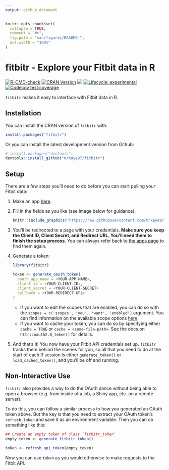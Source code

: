 ```yaml
---
output: github_document
---
```


<!-- README.md is generated from README.Rmd. Please edit that file -->

```r
knitr::opts_chunk$set(
  collapse = TRUE,
  comment = "#>",
  fig.path = "man/figures/README-",
  out.width = "100%"
)
```

# fitbitr - Explore your Fitbit data in R

<!-- badges: start -->
[![R-CMD-check](https://github.com/mrkaye97/fitbitr/workflows/R-CMD-check/badge.svg)](https://github.com/mrkaye97/fitbitr/actions)
[![CRAN Version](http://www.r-pkg.org/badges/version/fitbitr)](https://CRAN.R-project.org/package=fitbitr) ![](http://cranlogs.r-pkg.org/badges/grand-total/fitbitr)
[![Lifecycle: experimental](https://img.shields.io/badge/lifecycle-experimental-orange.svg)](https://lifecycle.r-lib.org/articles/stages.html#experimental)
[![Codecov test coverage](https://codecov.io/gh/mrkaye97/fitbitr/branch/master/graph/badge.svg)](https://codecov.io/gh/mrkaye97/fitbitr?branch=master)
<!-- badges: end -->


`fitbitr` makes it easy to interface with Fitbit data in R.

Installation
------------

You can install the CRAN version of `fitbitr` with:

``` r
install.packages("fitbitr")
```

Or you can install the latest development version from Github:

``` r
# install.packages("devtools")
devtools::install_github("mrkaye97/fitbitr")
```


Setup
------------

There are a few steps you'll need to do before you can start pulling your Fitbit data:

1. Make an app [here](https://dev.fitbit.com/apps/new).
2. Fill in the fields as you like (see image below for guidance). 

    
    ```r
    knitr::include_graphics("https://raw.githubusercontent.com/mrkaye97/fitbitr/master/inst/app_setup.png")
    ```


3. You'll be redirected to a page with your credentials. **Make sure you keep the Client ID, Client Secret, and Redirect URL. You'll need them to finish the setup process**. You can always refer back to [the apps page](https://dev.fitbit.com/apps) to find them again.

4. Generate a token:

    ```r
    library(fitbitr)

    token <- generate_oauth_token(
      oauth_app_name = <YOUR-APP-NAME>,
      client_id = <YOUR-CLIENT-ID>,
      client_secret = <YOUR-CLIENT-SECRET>
      callback = <YOUR-REDIRECT-URL>
    )
    ```

    * If you want to edit the scopes that are enabled, you can do so with the `scopes = c('scopes', 'you', 'want', 'enabled')` argument. You can find information on the available scope options [here](https://dev.fitbit.com/build/reference/web-api/oauth2/#scope).
    * If you want to cache your token, you can do so by specifying either `cache = TRUE` or `cache = <some-file-path>`. See the docs on `httr::oauth2.0_token()` for details.

5. And that's it! You now have your Fitbit API credentials set up. `fitbitr` tracks them behind the scenes for you, so all that you need to do at the start of each R session is either `generate_token()` or `load_cached_token()`, and you'll be off and running.

Non-Interactive Use
------------

`fitbitr` also provides a way to do the OAuth dance without being able to open a browser (e.g. from inside of a job, a Shiny app, etc. on a remote server).

To do this, you can follow a similar process to how you generated an OAuth token above. But the key is that you need to extract your OAuth token's `refresh_token` and save it as an environment variable. Then you can do something like this:

```r
## Create an empty token of class `fitbitr_token`
empty_token <- generate_fitbitr_token()

token <- refresh_api_token(empty_token)
```

Now you can use `token` as you would otherwise to make requests to the Fitbit API.

